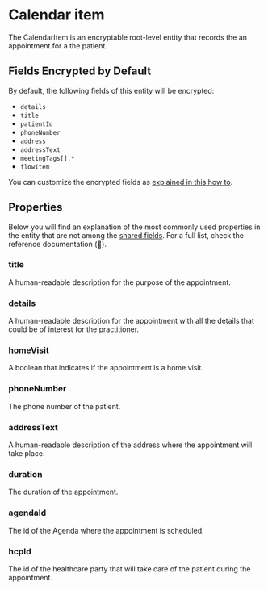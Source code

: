 # Calendar item

The CalendarItem is an encryptable root-level entity that records the an appointment for a the patient.

## Fields Encrypted by Default

By default, the following fields of this entity will be encrypted:
- `details`
- `title`
- `patientId`
- `phoneNumber`
- `address`
- `addressText`
- `meetingTags[].*`
- `flowItem`

You can customize the encrypted fields as [explained in this how to](/how-to/initialize-the-sdk/configure-what-to-encrypt).

## Properties

Below you will find an explanation of the most commonly used properties in the entity that are not among the
[shared fields](/explanations/data-model/#shared-fields). For a full list, check the reference documentation (:construction:).

### title

A human-readable description for the purpose of the appointment.

### details

A human-readable description for the appointment with all the details that could be of interest for the practitioner.

### homeVisit

A boolean that indicates if the appointment is a home visit.

### phoneNumber

The phone number of the patient.

### addressText

A human-readable description of the address where the appointment will take place.

### duration

The duration of the appointment.

### agendaId

The id of the Agenda where the appointment is scheduled.

### hcpId

The id of the healthcare party that will take care of the patient during the appointment.

